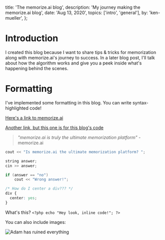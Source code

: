  title: 'The memorize.ai blog',
  description: 'My journey making the memorize.ai blog',
  date: 'Aug 13, 2020',
  topics: ['intro', 'general'],
  by: 'ken-mueller',
};

# Introduction

I created this blog because I want to share tips & tricks for memorization along with memorize.ai's journey to success. In a later blog post, I'll talk about how the algorithm works and give you a peek inside what's happening behind the scenes.

# Formatting

I've implemented some formatting in this blog. You can write syntax-highlighted code!

[Here's a link to memorize.ai](https://memorize.ai)

[Another link, but this one is for this blog's code](https://github.com/memorize-ai/blog)

> _"memorize.ai is truly the ultimate memorization platform"_ - memorize.ai

```cpp
cout << "Is memorize.ai the ultimate memorization platform? ";

string answer;
cin >> answer;

if (answer == "no")
	cout << "Wrong answer!";
```

```css
/* How do I center a div??? */
div {
  center: yes;
}
```

What's this? `<?php echo "Hey look, inline code!"; ?>`

You can also include images:

![Adam has ruined everything](intro/adam.jpg)
